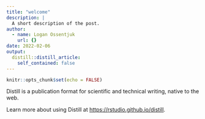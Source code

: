 ```yaml
---
title: "welcome"
description: |
  A short description of the post.
author:
  - name: Logan Ossentjuk
    url: {}
date: 2022-02-06
output:
  distill::distill_article:
    self_contained: false
---
```



```r
knitr::opts_chunk$set(echo = FALSE)
```

Distill is a publication format for scientific and technical writing, native to the web.

Learn more about using Distill at <https://rstudio.github.io/distill>.


